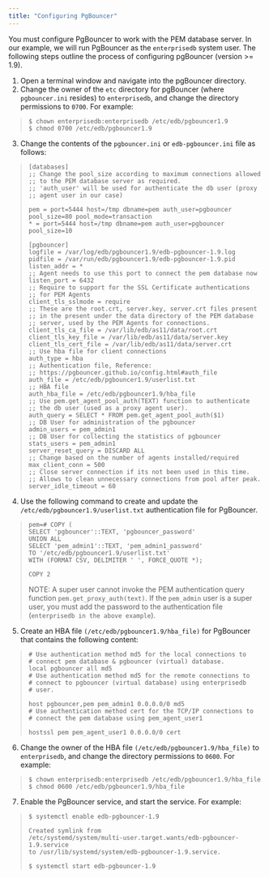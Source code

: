 ```yaml
---
title: "Configuring PgBouncer"
---
```


<div id="configuring_pgBouncer" class="registered_link"></div>

You must configure PgBouncer to work with the PEM database server. In our example, we will run PgBouncer as the `enterprisedb` system user. The following steps outline the process of configuring pgBouncer (version >= 1.9).

1.  Open a terminal window and navigate into the pgBouncer directory.
2.  Change the owner of the `etc` directory for pgBouncer (where `pgbouncer.ini` resides) to `enterprisedb`, and change the directory permissions to `0700`. For example:

> ```sourceCode text
> $ chown enterprisedb:enterprisedb /etc/edb/pgbouncer1.9
> $ chmod 0700 /etc/edb/pgbouncer1.9
> ```

3.  Change the contents of the `pgbouncer.ini` or `edb-pgbouncer.ini` file as follows:

> ```sourceCode text
> [databases]
> ;; Change the pool_size according to maximum connections allowed
> ;; to the PEM database server as required.
> ;; 'auth_user' will be used for authenticate the db user (proxy
> ;; agent user in our case)
>
> pem = port=5444 host=/tmp dbname=pem auth_user=pgbouncer
> pool_size=80 pool_mode=transaction
> * = port=5444 host=/tmp dbname=pem auth_user=pgbouncer
> pool_size=10
>
> [pgbouncer]
> logfile = /var/log/edb/pgbouncer1.9/edb-pgbouncer-1.9.log
> pidfile = /var/run/edb/pgbouncer1.9/edb-pgbouncer-1.9.pid
> listen_addr = *
> ;; Agent needs to use this port to connect the pem database now
> listen_port = 6432
> ;; Require to support for the SSL Certificate authentications
> ;; for PEM Agents
> client_tls_sslmode = require
> ;; These are the root.crt, server.key, server.crt files present
> ;; in the present under the data directory of the PEM database
> ;; server, used by the PEM Agents for connections.
> client_tls_ca_file = /var/lib/edb/as11/data/root.crt
> client_tls_key_file = /var/lib/edb/as11/data/server.key
> client_tls_cert_file = /var/lib/edb/as11/data/server.crt
> ;; Use hba file for client connections
> auth_type = hba
> ;; Authentication file, Reference:
> ;; https://pgbouncer.github.io/config.html#auth_file
> auth_file = /etc/edb/pgbouncer1.9/userlist.txt
> ;; HBA file
> auth_hba_file = /etc/edb/pgbouncer1.9/hba_file
> ;; Use pem.get_agent_pool_auth(TEXT) function to authenticate
> ;; the db user (used as a proxy agent user).
> auth_query = SELECT * FROM pem.get_agent_pool_auth($1)
> ;; DB User for administration of the pgbouncer
> admin_users = pem_admin1
> ;; DB User for collecting the statistics of pgbouncer
> stats_users = pem_admin1
> server_reset_query = DISCARD ALL
> ;; Change based on the number of agents installed/required
> max_client_conn = 500
> ;; Close server connection if its not been used in this time.
> ;; Allows to clean unnecessary connections from pool after peak.
> server_idle_timeout = 60
> ```

4.  Use the following command to create and update the `/etc/edb/pgbouncer1.9/userlist.txt` authentication file for PgBouncer.

> ```sourceCode text
> pem=# COPY (
> SELECT 'pgbouncer'::TEXT, 'pgbouncer_password'
> UNION ALL
> SELECT 'pem_admin1'::TEXT, 'pem_admin1_password'
> TO '/etc/edb/pgbouncer1.9/userlist.txt'
> WITH (FORMAT CSV, DELIMITER ' ', FORCE_QUOTE *);
>
> COPY 2
> ```
>
> NOTE: A super user cannot invoke the PEM authentication query function `pem.get_proxy_auth(text)`. If the `pem_admin` user is a super user, you must add the password to the authentication file (`enterprisedb in the above example`).

5.  Create an HBA file `(/etc/edb/pgbouncer1.9/hba_file)` for PgBouncer that contains the following content:

> ```sourceCode text
> # Use authentication method md5 for the local connections to
> # connect pem database & pgbouncer (virtual) database.
> local pgbouncer all md5
> # Use authentication method md5 for the remote connections to
> # connect to pgbouncer (virtual database) using enterprisedb
> # user.
>
> host pgbouncer,pem pem_admin1 0.0.0.0/0 md5
> ```
>
> ```sourceCode text
> # Use authentication method cert for the TCP/IP connections to
> # connect the pem database using pem_agent_user1
>
> hostssl pem pem_agent_user1 0.0.0.0/0 cert
> ```

6.  Change the owner of the HBA file `(/etc/edb/pgbouncer1.9/hba_file)` to `enterprisedb`, and change the directory permissions to `0600`. For example:

> ```sourceCode text
> $ chown enterprisedb:enterprisedb /etc/edb/pgbouncer1.9/hba_file
> $ chmod 0600 /etc/edb/pgbouncer1.9/hba_file
> ```

7.  Enable the PgBouncer service, and start the service. For example:

> ```sourceCode text
> $ systemctl enable edb-pgbouncer-1.9
>
> Created symlink from
> /etc/systemd/system/multi-user.target.wants/edb-pgbouncer-1.9.service
> to /usr/lib/systemd/system/edb-pgbouncer-1.9.service.
>
> $ systemctl start edb-pgbouncer-1.9
> ```
